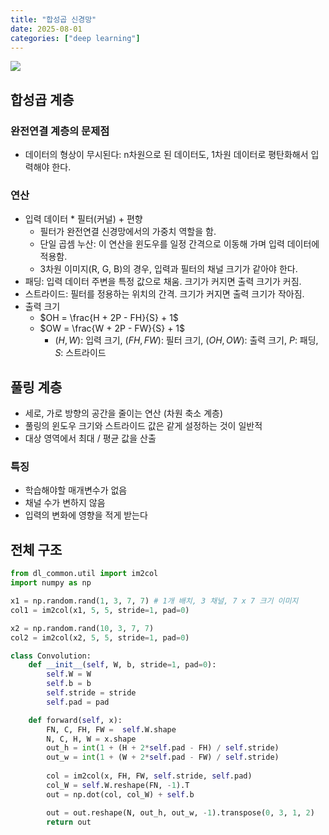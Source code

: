 ```yaml
---
title: "합성곱 신경망"
date: 2025-08-01
categories: ["deep learning"]
---
```


![](/img/stat-thumb.jpg){.post-thumbnail}

## 합성곱 계층

### 완전연결 계층의 문제점

- 데이터의 형상이 무시된다: n차원으로 된 데이터도, 1차원 데이터로 평탄화해서 입력해야 한다.

### 연산

- 입력 데이터 * 필터(커널) + 편향
    - 필터가 완전연결 신경망에서의 가중치 역할을 함.
    - 단일 곱셈 누산: 이 연산을 윈도우를 일정 간격으로 이동해 가며 입력 데이터에 적용함.
    - 3차원 이미지(R, G, B)의 경우, 입력과 필터의 채널 크기가 같아야 한다.
- 패딩: 입력 데이터 주변을 특정 값으로 채움. 크기가 커지면 출력 크기가 커짐.
- 스트라이드: 필터를 정용하는 위치의 간격. 크기가 커지면 출력 크기가 작아짐.
- 출력 크기
    - $OH = \frac{H + 2P - FH}{S} + 1$
    - $OW = \frac{W + 2P - FW}{S} + 1$
        - $(H, W)$: 입력 크기, $(FH, FW)$: 필터 크기, $(OH, OW)$: 출력 크기, $P$: 패딩, $S$: 스트라이드

## 풀링 계층

- 세로, 가로 방향의 공간을 줄이는 연산 (차원 축소 계층)
- 풀링의 윈도우 크기와 스트라이드 값은 같게 설정하는 것이 일반적
- 대상 영역에서 최대 / 평균 값을 산출

### 특징

- 학습해야할 매개변수가 없음
- 채널 수가 변하지 않음
- 입력의 변화에 영향을 적게 받는다

## 전체 구조

```python
from dl_common.util import im2col
import numpy as np

x1 = np.random.rand(1, 3, 7, 7) # 1개 배치, 3 채널, 7 x 7 크기 이미지
col1 = im2col(x1, 5, 5, stride=1, pad=0)

x2 = np.random.rand(10, 3, 7, 7)
col2 = im2col(x2, 5, 5, stride=1, pad=0)
```

```python
class Convolution:
    def __init__(self, W, b, stride=1, pad=0):
        self.W = W
        self.b = b
        self.stride = stride
        self.pad = pad

    def forward(self, x):
        FN, C, FH, FW =  self.W.shape
        N, C, H, W = x.shape
        out_h = int(1 + (H + 2*self.pad - FH) / self.stride)
        out_w = int(1 + (W + 2*self.pad - FW) / self.stride)
        
        col = im2col(x, FH, FW, self.stride, self.pad)
        col_W = self.W.reshape(FN, -1).T
        out = np.dot(col, col_W) + self.b

        out = out.reshape(N, out_h, out_w, -1).transpose(0, 3, 1, 2)
        return out

```

